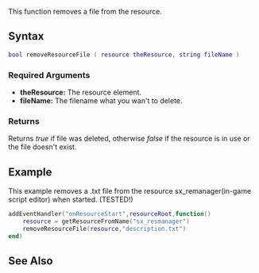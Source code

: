 {{Server function}}

This function removes a file from the resource.

==Syntax== 
<syntaxhighlight lang="lua">
bool removeResourceFile ( resource theResource, string fileName )
</syntaxhighlight> 
{{OOP||[[/resource.md|resource]]:removeFile}}
===Required Arguments=== 
<!-- List each argument one per line. This should be the argument's name as in the argument list above, NOT the argument's data type -->
*'''theResource:''' The resource element.
*'''fileName:''' The filename what you wan't to delete.

===Returns===
Returns ''true'' if file was deleted, otherwise ''false'' if the resource is in use or the file doesn't exist.

==Example==
This example removes a .txt file from the resource sx_remanager(in-game script editor) when started. (TESTED!)
<syntaxhighlight lang="lua">addEventHandler("onResourceStart",resourceRoot,function()
	resource = getResourceFromName("sx_resmanager")
	removeResourceFile(resource,"description.txt")
end)
</syntaxhighlight>

==See Also==
{{Resource_functions}}